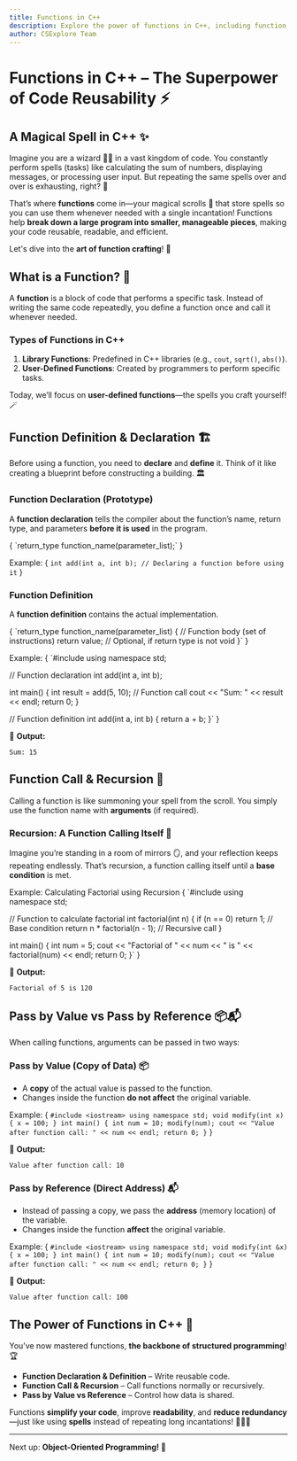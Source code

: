 ```yaml
---
title: Functions in C++
description: Explore the power of functions in C++, including function definition, declaration, recursion, and parameter passing methods.
author: CSExplore Team
---
```


# Functions in C++ – The Superpower of Code Reusability ⚡

## A Magical Spell in C++ ✨
Imagine you are a wizard 🧙‍♂️ in a vast kingdom of code. You constantly perform spells (tasks) like calculating the sum of numbers, displaying messages, or processing user input. But repeating the same spells over and over is exhausting, right? 🤯

That’s where **functions** come in—your magical scrolls 📜 that store spells so you can use them whenever needed with a single incantation! Functions help **break down a large program into smaller, manageable pieces**, making your code reusable, readable, and efficient.

Let's dive into the **art of function crafting**! 🏰

## What is a Function? 🤔
A **function** is a block of code that performs a specific task. Instead of writing the same code repeatedly, you define a function once and call it whenever needed.

### **Types of Functions in C++**
1. **Library Functions**: Predefined in C++ libraries (e.g., `cout`, `sqrt()`, `abs()`).
2. **User-Defined Functions**: Created by programmers to perform specific tasks.

Today, we’ll focus on **user-defined functions**—the spells you craft yourself! 🪄

## Function Definition & Declaration 🏗️
Before using a function, you need to **declare** and **define** it. Think of it like creating a blueprint before constructing a building. 🏛️

### **Function Declaration (Prototype)**
A **function declaration** tells the compiler about the function’s name, return type, and parameters **before it is used** in the program.

<CodeBlock language="cpp">
{
`return_type function_name(parameter_list);`
}
</CodeBlock>

Example:
<CodeBlock language="cpp">
{
`int add(int a, int b); // Declaring a function before using it`
}
</CodeBlock>

### **Function Definition**
A **function definition** contains the actual implementation.

<CodeBlock language="cpp">
{
`return_type function_name(parameter_list) {
    // Function body (set of instructions)
    return value; // Optional, if return type is not void
}`
}
</CodeBlock>

Example:
<CodeBlock language="cpp">
{
`#include <iostream>
using namespace std;

// Function declaration
int add(int a, int b);

int main() {
    int result = add(5, 10);  // Function call
    cout << "Sum: " << result << endl;
    return 0;
}

// Function definition
int add(int a, int b) {
    return a + b;
}`
}
</CodeBlock>

📌 **Output:**  
```
Sum: 15
```

## Function Call & Recursion 🔄
Calling a function is like summoning your spell from the scroll. You simply use the function name with **arguments** (if required).

### **Recursion: A Function Calling Itself** 🔄
Imagine you’re standing in a room of mirrors 🪞, and your reflection keeps repeating endlessly. That’s recursion, a function calling itself until a **base condition** is met.

Example: Calculating Factorial using Recursion
<CodeBlock language="cpp">
{
`#include <iostream>
using namespace std;

// Function to calculate factorial
int factorial(int n) {
    if (n == 0) return 1;  // Base condition
    return n * factorial(n - 1); // Recursive call
}

int main() {
    int num = 5;
    cout << "Factorial of " << num << " is " << factorial(num) << endl;
    return 0;
}`
}
</CodeBlock>

📌 **Output:**  
```
Factorial of 5 is 120
```

## Pass by Value vs Pass by Reference 📦📬
When calling functions, arguments can be passed in two ways:

### **Pass by Value (Copy of Data)** 📦
- A **copy** of the actual value is passed to the function.
- Changes inside the function **do not affect** the original variable.

Example:
<CodeBlock language="cpp">
{
`#include <iostream>
using namespace std;
void modify(int x) {
    x = 100;
}
int main() {
    int num = 10;
    modify(num);
    cout << "Value after function call: " << num << endl;
    return 0;
}`
}
</CodeBlock>

📌 **Output:**  
```
Value after function call: 10
```

### **Pass by Reference (Direct Address)** 📬
- Instead of passing a copy, we pass the **address** (memory location) of the variable.
- Changes inside the function **affect** the original variable.

Example:
<CodeBlock language="cpp">
{
`#include <iostream>
using namespace std;
void modify(int &x) {
    x = 100;
}
int main() {
    int num = 10;
    modify(num);
    cout << "Value after function call: " << num << endl;
    return 0;
}`
}
</CodeBlock>

📌 **Output:**  
```
Value after function call: 100
```

## The Power of Functions in C++ 💪
You’ve now mastered functions, **the backbone of structured programming**! 🏆

- **Function Declaration & Definition** – Write reusable code.
- **Function Call & Recursion** – Call functions normally or recursively.
- **Pass by Value vs Reference** – Control how data is shared.

Functions **simplify your code**, improve **readability**, and **reduce redundancy**—just like using **spells** instead of repeating long incantations! 🧙‍♂️✨

--- 

Next up: **Object-Oriented Programming! 🚀**

